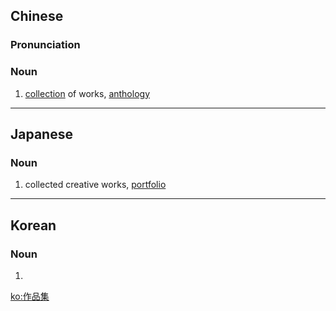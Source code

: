 ==Chinese==
{{zh-forms|type=21}}

===Pronunciation===
{{zh-pron
|m=zuòpǐnjí
|cat=n
}}

===Noun===
{{zh-noun}}

# [[collection]] of works, [[anthology]]

----

==Japanese==
{{ja-kanjitab|さく|ひん|しゅう|yomi=o}}

===Noun===
{{ja-noun|さくひんしゅう}}

# collected creative works, [[portfolio]]

----

==Korean==
{{ko-hanjatab}}

===Noun===
{{ko-noun|hj|hangeul=작품집}}

# {{hanja form of|작품집|anthology}}

[[ko:作品集]]